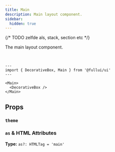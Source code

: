 ```yaml
---
title: Main
description: Main layout component.
sidebar:
  hidden: true
---
```


{/* TODO zelfde als, stack, section etc */}


The main layout component.

<br />

```astro live
---
import { DecorativeBox, Main } from '@fullui/ui'
---

<Main>
  <DecorativeBox />
</Main>
```

## Props

### `theme`

<Theming />

### `as` & HTML Attributes

**Type:** `as?: HTMLTag = 'main'`

<AsProp />